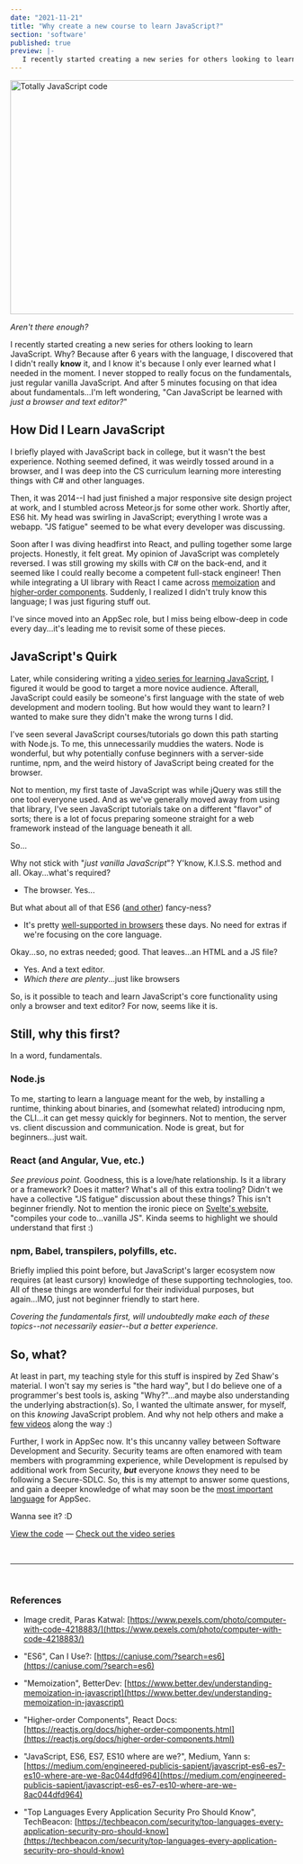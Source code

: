 ```yaml
---
date: "2021-11-21"
title: "Why create a new course to learn JavaScript?"
section: 'software'
published: true
preview: |-
   I recently started creating a new series for others looking to learn JavaScript. Why? Because after 6 years with the language, I discovered that I didn't really know it, and I know it's because I only ever learned what I needed in the moment. I never stopped to really focus on the fundamentals, just regular vanilla JavaScript. And after 5 minutes focusing on that idea about fundamentals...I'm wondering, "Can JavaScript be learned with just a browser and text editor?"
---
```


<Image 
   width="626"
   height="416"
   alt="Totally JavaScript code" 
   src="https://meddlin-web.s3.us-east-2.amazonaws.com/2021-11_javascript-series/pexels-paras-katwal-4218883.jpg" 
/>

_Aren't there enough?_

I recently started creating a new series for others looking to learn JavaScript. Why? Because after 6 years with the language, I discovered that I didn't really **know** it, and I know it's because I only ever learned what I needed in the moment. I never stopped to really focus on the fundamentals, just regular vanilla JavaScript. And after 5 minutes focusing on that idea about fundamentals...I'm left wondering, "Can JavaScript be learned with _just a browser and text editor?_"



## How Did I Learn JavaScript

I briefly played with JavaScript back in college, but it wasn't the best experience. Nothing seemed defined, it was weirdly tossed around in a browser, and I was deep into the CS curriculum learning more interesting things with C# and other languages.

Then, it was 2014--I had just finished a major responsive site design project at work, and I stumbled across Meteor.js for some other work. Shortly after, ES6 hit. My head was swirling in JavaScript; everything I wrote was a webapp. "JS fatigue" seemed to be what every developer was discussing.

Soon after I was diving headfirst into React, and pulling together some large projects. Honestly, it felt great. My opinion of JavaScript was completely reversed. I was still growing my skills with C# on the back-end, and it seemed like I could really become a competent full-stack engineer! Then while integrating a UI library with React I came across [memoization](https://www.better.dev/understanding-memoization-in-javascript) and [higher-order components](https://reactjs.org/docs/higher-order-components.html). Suddenly, I realized I didn't truly know this language; I was just figuring stuff out.

I've since moved into an AppSec role, but I miss being elbow-deep in code every day...it's leading me to revisit some of these pieces.

## JavaScript's Quirk

Later, while considering writing a [video series for learning JavaScript](https://www.youtube.com/playlist?list=PLMZaWgPMReBC91zB8JdZbbTcrT9Tv3_8y), I figured it would be good to target a more novice audience. Afterall, JavaScript could easily be someone's first language with the state of web development and modern tooling. But how would they want to learn? I wanted to make sure they didn't make the wrong turns I did.

I've seen several JavaScript courses/tutorials go down this path starting with Node.js. To me, this unnecessarily muddies the waters. Node is wonderful, but why potentially confuse beginners with a server-side runtime, npm, and the weird history of JavaScript being created for the browser.

Not to mention, my first taste of JavaScript was while jQuery was still the one tool everyone used. And as we've generally moved away from using that library, I've seen JavaScript tutorials take on a different "flavor" of sorts; there is a lot of focus preparing someone straight for a web framework instead of the language beneath it all.

So...

Why not stick with "_just vanilla JavaScript_"? Y'know, K.I.S.S. method and all. Okay...what's required? 
- The browser. Yes...

But what about all of that ES6 ([and other](https://medium.com/engineered-publicis-sapient/javascript-es6-es7-es10-where-are-we-8ac044dfd964)) fancy-ness? 
- It's pretty [well-supported in browsers](https://caniuse.com/?search=es6) these days. No need for extras if we're focusing on the core language.

Okay...so, no extras needed; good. That leaves...an HTML and a JS file?
- Yes. And a text editor.
- _Which there are plenty_...just like browsers

So, is it possible to teach and learn JavaScript's core functionality using only a browser and text editor? For now, seems like it is.

## Still, why this first?

In a word, fundamentals.

### Node.js

To me, starting to learn a language meant for the web, by installing a runtime, thinking about binaries, and (somewhat related) introducing npm, the CLI...it can get messy quickly for beginners. Not to mention, the server vs. client discussion and communication. Node is great, but for beginners...just wait.

### React (and Angular, Vue, etc.)

_See previous point._ Goodness, this is a love/hate relationship. Is it a library or a framework? Does it matter? What's all of this extra tooling? Didn't we have a collective "JS fatigue" discussion about these things? This isn't beginner friendly. Not to mention the ironic piece on [Svelte's website](https://svelte.dev/), "compiles your code to...vanilla JS". Kinda seems to highlight we should understand that first :)

### npm, Babel, transpilers, polyfills, etc.

Briefly implied this point before, but JavaScript's larger ecosystem now requires (at least cursory) knowledge of these supporting technologies, too. All of these things are wonderful for their individual purposes, but again...IMO, just not beginner friendly to start here.

_Covering the fundamentals first, will undoubtedly make each of these topics--not necessarily easier--but a better experience._


## So, what?

At least in part, my teaching style for this stuff is inspired by Zed Shaw's material. I won't say my series is "the hard way", but I do believe one of a programmer's best tools is, asking "Why?"...and maybe also understanding the underlying abstraction(s). So, I wanted the ultimate answer, for myself, on this _knowing_ JavaScript problem. And why not help others and make a [few videos](https://www.youtube.com/playlist?list=PLMZaWgPMReBC91zB8JdZbbTcrT9Tv3_8y) along the way :)

Further, I work in AppSec now. It's this uncanny valley between Software Development and Security. Security teams are often enamored with team members with programming experience, while Development is repulsed by additional work from Security, _**but**_ everyone _knows_ they need to be following a Secure-SDLC. So, this is my attempt to answer some questions, and gain a deeper knowledge of what may soon be the [most important language](https://techbeacon.com/security/top-languages-every-application-security-pro-should-know) for AppSec.


Wanna see it? :D

[View the code](https://github.com/RushingLabs/javascript-series) &mdash; [Check out the video series](https://www.youtube.com/playlist?list=PLMZaWgPMReBC91zB8JdZbbTcrT9Tv3_8y)

<br />
<hr />
<br />

### References

- Image credit, Paras Katwal: [https://www.pexels.com/photo/computer-with-code-4218883/](https://www.pexels.com/photo/computer-with-code-4218883/)

- "ES6", Can I Use?: [https://caniuse.com/?search=es6](https://caniuse.com/?search=es6)

- "Memoization", BetterDev: [https://www.better.dev/understanding-memoization-in-javascript](https://www.better.dev/understanding-memoization-in-javascript)

- "Higher-order Components", React Docs: [https://reactjs.org/docs/higher-order-components.html](https://reactjs.org/docs/higher-order-components.html)

- "JavaScript, ES6, ES7, ES10 where are we?", Medium, Yann s: [https://medium.com/engineered-publicis-sapient/javascript-es6-es7-es10-where-are-we-8ac044dfd964](https://medium.com/engineered-publicis-sapient/javascript-es6-es7-es10-where-are-we-8ac044dfd964)

- "Top Languages Every Application Security Pro Should Know", TechBeacon: [https://techbeacon.com/security/top-languages-every-application-security-pro-should-know](https://techbeacon.com/security/top-languages-every-application-security-pro-should-know)